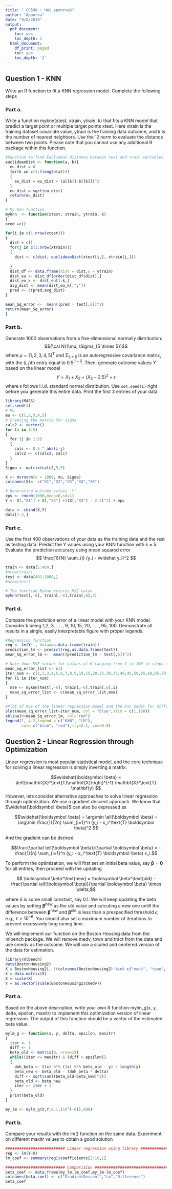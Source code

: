 ```yaml
---
title: " CS598 : HW1_apoorva6"
author: "Apoorva"
date: "9/8/2019"
output:
  pdf_document:
    toc: yes
    toc_depth: 2
  html_document:
    df_print: paged
    toc: yes
    toc_depth: '2'
---
```


## Question 1 -  KNN
Write an R function to fit a KNN regression model. Complete the following steps

### Part a. 
Write a function myknn(xtest, xtrain, ytrain, k) that fits a KNN model that predict a target point or multiple target points xtest. Here xtrain is the training dataset covariate value, ytrain is the training data outcome, and k is the number of nearest neighbors. Use the `2 norm to evaluate the distance between two points. Please note that you cannot use any additional R package within this function.

```r

#Function to find Euclidean distance between test and train variables
euclideanDist <- function(a, b){
  eu_dist = 0
  for(k in c(1:(length(a))))
  {
    eu_dist = eu_dist + (a[[k]]-b[[k]])^2
  }
  eu_dist = sqrt(eu_dist)
  return(eu_dist)
}

# My Knn function
myknn  <- function(xtest, xtrain, ytrain, k)
{
pred =c()

for(i in c(1:nrow(xtest)))
{
  dist = c()
  for(j in c(1:nrow(xtrain)))
  {
    dist <- c(dist, euclideanDist(xtest[i,], xtrain[j,]))
    
  }
  dist_df <- data.frame(dist = dist,y = ytrain)
  dist_eu <- dist_df[order(dist_df$dist),]
  dist_eu_k <- dist_eu[1:k,]
  avg_dist <- mean(dist_eu_k[,"y"])
  pred <- c(pred,avg_dist)
}

mean_Sq_error <-  mean((pred - test[,6])^2)
return(mean_Sq_error)
}

```

### Part b.
Generate 1000 observations from a five-dimensional normally distribution:
$${\cal N}(\mu, \Sigma_{5 \times 5})$$
where $\mu = (1,2,3,4,5)^\text{T}$ and $\Sigma_{5 \times 5}$ is an autoregressive covariance matrix, with the $(i, j)$th entry equal to $0.5^{|i-j|}$. Then, generate outcome values $Y$ based on the linear model 
$$Y = X_1 + X_2 + (X_3 - 2.5)^2 + \epsilon$$ 
where $\epsilon$ follows i.i.d. standard normal distribution. Use `set.seed(1)` right before you generate this entire data. Print the first 3 entries of your data. 

```r
library(MASS)
set.seed(1)
# Mu
mu <- c(1,2,3,4,5)
# Creating the matrix for sigma
calc2 <- vector()
for (i in 1:5)
{
  for (j in 1:5)
  {
    calc <- 0.5 ^ abs(i-j)
    calc2 <- c(calc2, calc)
  }
}
Sigma <- matrix(calc2,5,5)

X <- mvrnorm(n = 1000, mu, Sigma)
colnames(X)<- c("X1","X2","X3","X4","X5")

# Generating outcome values 'Y'
eps <- rnorm(1000,mean=0,sd=1)
Y <- X[,"X1"] + X[,"X2"] +((X[,"X3"] - 2.5)^2) + eps 

data <- cbind(X,Y)
data[1:3,]
```

### Part c.
Use the first 400 observations of your data as the training data and the rest as testing data.
Predict the Y values using your KNN function with k = 5. Evaluate the prediction accuracy using
mean squared error
$$ \frac{1}{N} \sum_{i} (y_i - \widehat  y_i)^2 $$

```r
train <- data[1:400,]
#nrow(train)
test <- data[401:1000,]
#nrow(test)

# The function Myknn returns MSE value
myknn(test[,-6], train[,-6],train[,6],5)

```

### Part d.
Compare the prediction error of a linear model with your KNN model. Consider k being 1,2, 3, . . ., 9, 10, 15, 20, . . ., 95, 100. Demonstrate all results in a single, easily interpretable figure with proper legends.


```r
#Regression function
reg <- lm(Y~., data=as.data.frame(train))
prediction_lm <- predict(reg,as.data.frame(test))
mean_Sq_error_lm <-  mean((prediction_lm - test[,6])^2)

# Note down MSE values for values of K ranging from 1 to 100 in steps of 5
mean_sq_error_list <- c()
iter_num <- c(1,2,3,4,5,6,7,8,9,10,15,20,25,30,35,40,45,50,55,60,65,70,75,80,85,90,95,100)
for (i in iter_num)
{
  mse <- myknn(test[,-6], train[,-6],train[,6],i)
  mean_sq_error_list <- c(mean_sq_error_list,mse)
}

#Plot of MSE of the linear regression model and the knn model for different values of k
plot(mean_sq_error_list~iter_num, col = "blue",xlim = c(1,100))
abline(h=mean_Sq_error_lm, col="red")
legend(1, 4.2,legend = c("KNN", "LM"),
       col= c("blue", "red"),lty=2:1, cex=0.8)

```



## Question 2 - Linear Regression through Optimization

Linear regression is most popular statistical model, and the core technique for solving a linear regression is simply inverting a matrix:

$$\widehat{\boldsymbol \beta} = \left(\mathbf{X}^\text{T}\mathbf{X}\right)^{-1} \mathbf{X}^\text{T} \mathbf{y} $$
However, lets consider alternative approaches to solve linear regression through optimization. We use a gradient descent approach. We know that $\widehat{\boldsymbol \beta}$ can also be expressed as 

$$\widehat{\boldsymbol \beta} = \arg\min \ell(\boldsymbol \beta) = \arg\min \frac{1}{2n} \sum_{i=1}^n (y_i - x_i^\text{T} \boldsymbol \beta)^2.$$

And the gradient can be derived

$$\frac{\partial \ell(\boldsymbol \beta)}{\partial \boldsymbol \beta} = -\frac{1}{n} \sum_{i=1}^n (y_i - x_i^\text{T} \boldsymbol \beta) x_i.$$

To perform the optimization, we will first set an initial beta value, say $\boldsymbol \beta = \mathbf{0}$ for all entries, then proceed with the updating

$$ \boldsymbol \beta^\text{new} = \boldsymbol \beta^\text{old} - \frac{\partial \ell(\boldsymbol \beta)}{\partial \boldsymbol \beta} \times \delta,$$

where $\delta$ is some small constant, say 0.1. We will keep updating the beta values by setting $\boldsymbol \beta^\text{new}$ as the old value and calcuting a new one untill the difference between $\boldsymbol \beta^\text{new}$ and $\boldsymbol \beta^\text{old}$ is less than a prespecified threshold $\epsilon$, e.g., $\epsilon = 10^{-6}$. You should also set a maximum number of iterations to prevent excessively long runing time.

We will implement our function on the Boston Housing data from the mlbench package. We will remove medv, town and tract from the data and use cmedv as the outcome. We will use a scaled and centered version of the data for estimation.

```r
library(mlbench)
data(BostonHousing2)
X = BostonHousing2[, !(colnames(BostonHousing2) %in% c("medv", "town", "tract", "cmedv"))]
X = data.matrix(X)
X = scale(X)
Y = as.vector(scale(BostonHousing2$cmedv))
```

### Part a.
Based on the above description, write your own R function mylm_g(x, y, delta, epsilon, maxitr) to implement this optimization version of linear regression. The output of this function should be a vector of the estimated beta value.

```r

mylm_g <- function(x, y, delta, epsilon, maxitr)
{ 
  iter <- 1
  diff <- 1
  beta_old <- matrix(0, nrow=15)
  while((iter <= maxitr) & (diff > epsilon))
  {
    doh_beta <- t(x) %*% ((x) %*% beta_old - y) / length(y)
    beta_new <- beta_old - (doh_beta * delta)
    diff <- sqrt(sum((beta_old-beta_new)^2)) 
    beta_old <- beta_new
    iter <- iter + 1
  }
  print(beta_old)
}

my_lm <- mylm_g(X,Y,0.1,(10^(-6)),800)
```

### Part b.
Compare your results with the lm() function on the same data. Experiment on different maxitr values to obtain a good solution
```r
########################## Linear regression using library #################################
reg <- lm(Y~X)
lm_coef <- summary(reg)$coefficients[2:16,1]

########################## Comparision #################################
beta_coef <- data.frame(my_lm,lm_coef,my_lm-lm_coef)
colnames(beta_coef) <- c("GradientDescent","Lm","Difference")
beta_coef
```


